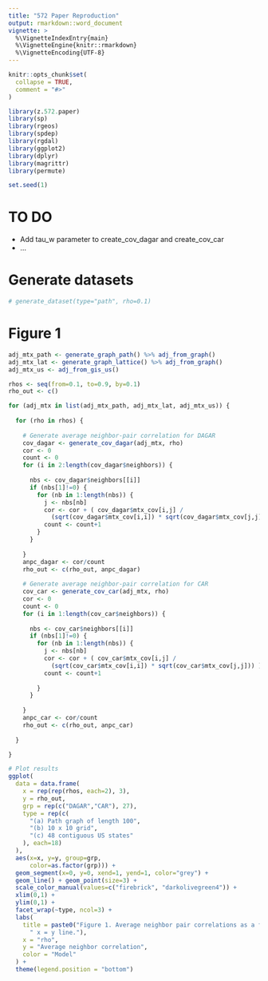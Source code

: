 ```yaml
---
title: "572 Paper Reproduction"
output: rmarkdown::word_document
vignette: >
  %\VignetteIndexEntry{main}
  %\VignetteEngine{knitr::rmarkdown}
  %\VignetteEncoding{UTF-8}
---
```


```r
knitr::opts_chunk$set(
  collapse = TRUE,
  comment = "#>"
)
```

```r

library(z.572.paper)
library(sp)
library(rgeos)
library(spdep)
library(rgdal)
library(ggplot2)
library(dplyr)
library(magrittr)
library(permute)

set.seed(1)

```



# TO DO
- Add tau_w parameter to create_cov_dagar and create_cov_car
- ...



# Generate datasets
```r

# generate_dataset(type="path", rho=0.1)

```



# Figure 1
```r

adj_mtx_path <- generate_graph_path() %>% adj_from_graph()
adj_mtx_lat <- generate_graph_lattice() %>% adj_from_graph()
adj_mtx_us <- adj_from_gis_us()

rhos <- seq(from=0.1, to=0.9, by=0.1)
rho_out <- c()

for (adj_mtx in list(adj_mtx_path, adj_mtx_lat, adj_mtx_us)) {
  
  for (rho in rhos) {
    
    # Generate average neighbor-pair correlation for DAGAR
    cov_dagar <- generate_cov_dagar(adj_mtx, rho)
    cor <- 0
    count <- 0
    for (i in 2:length(cov_dagar$neighbors)) {
      
      nbs <- cov_dagar$neighbors[[i]]
      if (nbs[1]!=0) {
        for (nb in 1:length(nbs)) {
          j <- nbs[nb]
          cor <- cor + ( cov_dagar$mtx_cov[i,j] / 
            (sqrt(cov_dagar$mtx_cov[i,i]) * sqrt(cov_dagar$mtx_cov[j,j])) )
          count <- count+1
        }
      }
      
    }
    anpc_dagar <- cor/count
    rho_out <- c(rho_out, anpc_dagar)
    
    # Generate average neighbor-pair correlation for CAR
    cov_car <- generate_cov_car(adj_mtx, rho)
    cor <- 0
    count <- 0
    for (i in 1:length(cov_car$neighbors)) {
      
      nbs <- cov_car$neighbors[[i]]
      if (nbs[1]!=0) {
        for (nb in 1:length(nbs)) {
          j <- nbs[nb]
          cor <- cor + ( cov_car$mtx_cov[i,j] / 
            (sqrt(cov_car$mtx_cov[i,i]) * sqrt(cov_car$mtx_cov[j,j])) )
          count <- count+1
          
        }
      }
      
    }
    anpc_car <- cor/count
    rho_out <- c(rho_out, anpc_car)
  
  }

}

# Plot results
ggplot(
  data = data.frame(
    x = rep(rep(rhos, each=2), 3),
    y = rho_out,
    grp = rep(c("DAGAR","CAR"), 27),
    type = rep(c(
      "(a) Path graph of length 100",
      "(b) 10 x 10 grid",
      "(c) 48 contiguous US states"
    ), each=18)
  ),
  aes(x=x, y=y, group=grp,
      color=as.factor(grp))) + 
  geom_segment(x=0, y=0, xend=1, yend=1, color="grey") +
  geom_line() + geom_point(size=3) +
  scale_color_manual(values=c("firebrick", "darkolivegreen4")) +
  xlim(0,1) +
  ylim(0,1) +
  facet_wrap(~type, ncol=3) +
  labs(
    title = paste0("Figure 1. Average neighbor pair correlations as a function",       " of rho for proper CAR and DAGAR model. The solid gray line represents",
      " x = y line."),
    x = "rho",
    y = "Average neighbor correlation",
    color = "Model"
  ) +
  theme(legend.position = "bottom")

```
